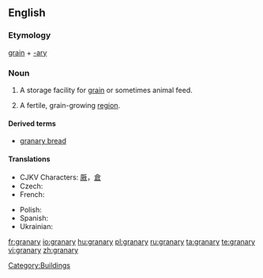 ==English==
{{wikipedia}}
===Etymology===
[[grain]] + [[-ary]]

===Noun===
{{en-noun|granaries|pl2=granarys}}
# {{agriculture}} A storage facility for [[grain]] or sometimes animal feed.
# {{idiom}} A fertile, grain-growing [[region]].

====Derived terms====
* [[granary bread]]

====Translations====
{{trans-top|storage facility}}
* CJKV Characters: [[厫]]，[[倉]]
* Czech: {{t-|cs|sýpka|f}}
* French: {{t+|fr|grenier|m}}
{{trans-mid}}
* Polish: {{t-|pl|spichlerz|m}}
* Spanish: {{t+|es|granero|m}}
* Ukrainian: {{t-|uk|шпіхлір|sc=Cyrl|xs=Ukrainian}}
{{trans-bottom}}

[[Category:Buildings]]

[[fr:granary]]
[[io:granary]]
[[hu:granary]]
[[pl:granary]]
[[ru:granary]]
[[ta:granary]]
[[te:granary]]
[[vi:granary]]
[[zh:granary]]